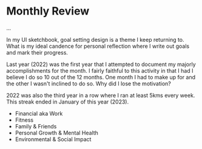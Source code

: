 
<Meta title="missions/year always in review" />

# Monthly Review

<Subtitle>...</Subtitle>

In my UI sketchbook, goal setting design is a theme I keep returning to. What is my ideal candence for personal reflection where I write out goals and mark their progress.

Last year (2022) was the first year that I attempted to document my majorly accomplishments for the month. I fairly faithful to this activity in that I had I believe I do so 10 out of the 12 months. One month I had to make up for and the other I wasn't inclined to do so. Why did I lose the motivation?

2022 was also the third year in a row where I ran at least 5kms every week. This streak ended in January of this year (2023).

- Financial aka Work
- Fitness
- Family & Friends
- Personal Growth & Mental Health
- Environmental & Social Impact
